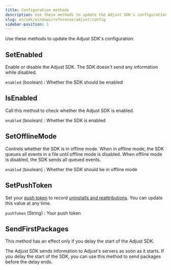 ```yaml
---
title: Configuration methods
description: Use these methods to update the Adjust SDK's configuration.
slug: en/sdk/windows/reference/adjust/config
sidebar-position: 1
---
```


Use these methods to update the Adjust SDK's configuration.

<Function>

## SetEnabled

Enable or disable the Adjust SDK. The SDK doesn't send any information while disabled.

<slot slot="signature">


<SetEnabledSig />

</slot>

<slot slot="snippet">


<SetEnabled />

</slot>

<slot slot="parameters">

`enabled` (boolean)
: Whether the SDK should be enabled

</slot>

</Function>

<Function>

## IsEnabled

Call this method to check whether the Adjust SDK is enabled.

<slot slot="signature">


<IsEnabledSig />

</slot>

<slot slot="snippet">


<IsEnabled />

</slot>

<slot slot="returns">

`enabled` (boolean)
: Whether the SDK is enabled

</slot>

</Function>

<Function>

## SetOfflineMode

Controls whether the SDK is in offline mode. When in offline mode, the SDK queues all events in a file until offline mode is disabled. When offline mode is disabled, the SDK sends all queued events.

<slot slot="signature">


<SetOfflineModeSig />

</slot>

<slot slot="snippet">


<SetOfflineMode />

</slot>

<slot slot="parameters">

`enabled` (boolean)
: Whether the SDK should be in offline mode

</slot>

</Function>

<Function>

## SetPushToken

Set your [push token](https://help.adjust.com/en/article/push-notifications) to record [uninstalls and reattributions](https://help.adjust.com/en/article/uninstalls-reinstalls). You can update this value at any time.

<slot slot="signature">


<SetPushTokenSig />

</slot>

<slot slot="snippet">


<SetPushToken />

</slot>

<slot slot="parameters">

`pushToken` (String)
: Your push token

</slot>

</Function>

<Function>

## SendFirstPackages

<Callout type="important">

This method has an effect only if you delay the start of the Adjust SDK.

</Callout>

The Adjust SDK sends information to Adjust's servers as soon as it starts. If you delay the start of the SDK, you can use this method to send packages before the delay ends.

<slot slot="signature">


<SendFirstPackagesSig />

</slot>

<slot slot="snippet">


<SendFirstPackages />

</slot>

</Function>
